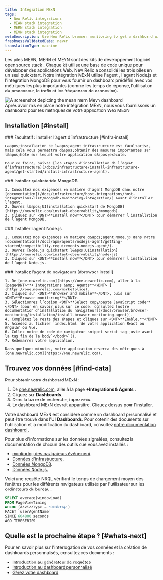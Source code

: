 ```yaml
---
title: Intégration MExN
tags:
  - New Relic integrations
  - MEAN stack integration
  - MERN stack integration
  - MEVN stack integration
metaDescription: Use New Relic browser monitoring to get a dashboard with metrics from your MExN stack.
freshnessValidatedDate: never
translationType: machine
---
```


Les piles MEAN, MERN et MEVN sont des kits de développement logiciel open source stack . Chaque kit utilise une base de code unique pour développer des applications Web. New Relic a consolidé les trois piles en un seul quickstart. Notre intégration MExN utilise l&apos;agent <InlinePopover type="browser" />, l&apos;agent Node.js et l&apos;intégration MongoDB pour vous fournir un dashboard prédéfini avec vos métriques les plus importantes (comme les temps de réponse, l&apos;utilisation du processeur, le trafic et les fréquences de connexion).

<img title="Mean Mern Mevn dashboard" alt="A screenshot depicting the mean mern Mevn dashboard" src="/images/infrastructure_screenshot-full_mean-mern-integration-dashboard.webp" />

<figcaption>
  Après avoir mis en place notre intégration MExN, nous vous fournissons un dashboard pour les métriques de votre application Web MExN.
</figcaption>

## Installation [#install]

<Steps>
  <Step>
    ### Facultatif : installer l’agent d’infrastructure [#infra-install]

    L&apos;installation de l&apos;agent infrastructure est facultative, mais cela vous permettra d&apos;obtenir des mesures importantes sur l&apos;hôte sur lequel votre application s&apos;exécute.

    Pour ce faire, suivez [les étapes d’installation de l’agent d’infrastructure](/docs/infrastructure/install-infrastructure-agent/get-started/install-infrastructure-agent).
  </Step>

  <Step>
    ### Installer quickstartde MongoDB

    1. Consultez nos exigences en matière d’agent MongoDB dans notre [documentation](/docs/infrastructure/host-integrations/host-integrations-list/mongodb-monitoring-integration/) avant d’installer l’agent.
    2. Ouvrez l&apos;UI[installation quickstart de MongoDB](https://newrelic.com/instant-observability/mongodb).
    3. Cliquez sur <DNT>**Install now**</DNT> pour démarrer l’installation de l’agent MongoDB.
  </Step>

  <Step>
    ### Installer l&apos;agent Node.js

    1. Consultez nos exigences en matière d&apos;agent Node.js dans notre [documentation](/docs/apm/agents/nodejs-agent/getting-started/compatibility-requirements-nodejs-agent/).
    2. Ouvrez [Node.js quickstart l&apos;UIinstallation](https://newrelic.com/instant-observability/node-js)
    3. Cliquez sur <DNT>**Install now**</DNT> pour démarrer l’installation de l’agent Node.js.
  </Step>

  <Step>
    ### Installez l’agent de navigateurs [#browser-install]

    1. De [one.newrelic.com](https://one.newrelic.com), aller à la [page<DNT>**+ Integrations &amp; Agents**</DNT> ](https://one.newrelic.com/marketplace).
    2. Cliquez sur <DNT>**Browser and mobile**</DNT>, puis sur <DNT>**Browser monitoring**</DNT>.
    3. Sélectionnez l’option <DNT>**Select copy/paste JavaScript code**</DNT> (pour en savoir plus sur ce code, consultez [notre documentation d’installation du navigateur](/docs/browser/browser-monitoring/installation/install-browser-monitoring-agent)).
    4. Complétez le reste des étapes et cliquez sur <DNT>**Enable.**</DNT>
    5. Accédez au fichier `index.html `de votre application React ou Angular ou Vue.
    6. Collez notre de code de navigateur snippet script tag juste avant la tag fin de la body`</body>`().
    7. Redémarrez votre application.

    Dans quelques minutes, votre application enverra des métriques à [one.newrelic.com](https://one.newrelic.com).
  </Step>
</Steps>

## Trouvez vos données [#find-data]

Pour obtenir votre dashboard MExN :

1. De [one.newrelic.com](https://one.newrelic.com), aller à la page <DNT>**+Integrations &amp; Agents**</DNT> .
2. Cliquez sur <DNT>**Dashboards**</DNT>.
3. Dans la barre de recherche, tapez `MExN`.
4. Le dashboard MExN devrait apparaître. Cliquez dessus pour l&apos;installer.

Votre dashboard MExN est considéré comme un dashboard personnalisé et peut être trouvé dans l&apos;UI <DNT>**Dashboards**</DNT>. Pour obtenir des documents sur l&apos;utilisation et la modification du dashboard, consultez [notre documentation dashboard ](/docs/query-your-data/explore-query-data/dashboards/introduction-dashboards).

Pour plus d&apos;informations sur les données signalées, consultez la documentation de chacun des outils que vous avez installés :

* [monitoring des navigateurs événement](/docs/data-apis/understand-data/event-data/events-reported-browser-monitoring).
* [Données d&apos;infrastructure](/docs/infrastructure/manage-your-data/data-instrumentation/default-infrastructure-monitoring-data/#infrastructure-events).
* [Données MongoDB](/docs/infrastructure/host-integrations/host-integrations-list/mongodb/mongodb-monitoring-integration-new/#find-and-use/).
* [Données Node.js.](/docs/apm/agents/nodejs-agent/getting-started/introduction-new-relic-nodejs/)

Voici une requête NRQL vérifiant le temps de chargement moyen des fenêtres pour les différents navigateurs utilisés par l&apos;utilisateur sur les ordinateurs de bureau :

```sql
SELECT average(windowLoad) 
FROM PageViewTiming 
WHERE (deviceType = 'Desktop') 
FACET `userAgentName` 
SINCE 604800 seconds 
AGO TIMESERIES
```

## Quelle est la prochaine étape ? [#whats-next]

Pour en savoir plus sur l&apos;interrogation de vos données et la création de dashboards personnalisés, consultez ces documents :

* [Introduction au générateur de requêtes](/docs/query-your-data/explore-query-data/query-builder/introduction-query-builder)
* [Introduction au dashboard personnalisé](/docs/query-your-data/explore-query-data/dashboards/introduction-dashboards)
* [Gérez votre dashboard](/docs/query-your-data/explore-query-data/dashboards/manage-your-dashboard)